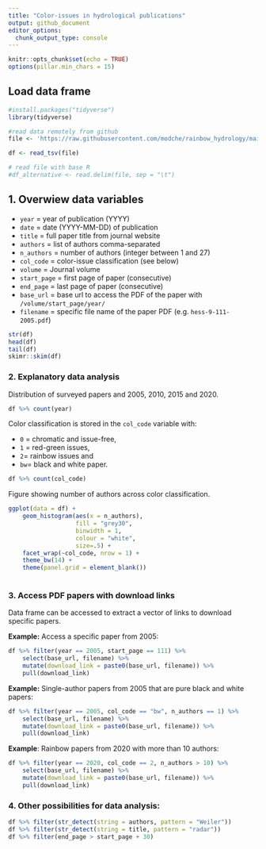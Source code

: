 ```yaml
---
title: "Color-issues in hydrological publications"
output: github_document
editor_options: 
  chunk_output_type: console
---
```


```r
knitr::opts_chunk$set(echo = TRUE)
options(pillar.min_chars = 15)
```

## Load data frame

```r
#install.packages("tidyverse")
library(tidyverse)
```

```r
#read data remotely from github
file <- 'https://raw.githubusercontent.com/modche/rainbow_hydrology/main/hess_papers_rainbow.txt'

df <- read_tsv(file)

# read file with base R
#df_alternative <- read.delim(file, sep = "\t")
```

## 1. Overwiew data variables

-   `year` = year of publication (YYYY)
-   `date` = date (YYYY-MM-DD) of publication
-   `title` = full paper title from journal website
-   `authors` = list of authors comma-separated
-   `n_authors` = number of authors (integer between 1 and 27)
-   `col_code` = color-issue classification (see below)
-   `volume` = Journal volume
-   `start_page` = first page of paper (consecutive)
-   `end_page` = last page of paper (consecutive)
-   `base_url` = base url to access the PDF of the paper with `/volume/start_page/year/`
-   `filename` = specific file name of the paper PDF (e.g. `hess-9-111-2005.pdf`)

```r
str(df)
head(df)
tail(df)
skimr::skim(df)
```

### 2. Explanatory data analysis

Distribution of surveyed papers and 2005, 2010, 2015 and 2020.

```r
df %>% count(year)
```

Color classification is stored in the `col_code` variable with:

-   `0` = chromatic and issue-free,
-   `1` = red-green issues,
-   `2`= rainbow issues and
-   `bw`= black and white paper.

```r
df %>% count(col_code)
```

Figure showing number of authors across color classification.

```r
ggplot(data = df) +
    geom_histogram(aes(x = n_authors), 
                   fill = "grey30", 
                   binwidth = 1, 
                   colour = "white",
                   size=.5) +
    facet_wrap(~col_code, nrow = 1) +
    theme_bw(14) +
    theme(panel.grid = element_blank())
    
```

### 3. Access PDF papers with download links

Data frame can be accessed to extract a vector of links to download specific papers.

**Example:** Access a specific paper from 2005:

```r
df %>% filter(year == 2005, start_page == 111) %>% 
    select(base_url, filename) %>% 
    mutate(download_link = paste0(base_url, filename)) %>% 
    pull(download_link)
```

**Example:** Single-author papers from 2005 that are pure black and white papers:

```r
df %>% filter(year == 2005, col_code == "bw", n_authors == 1) %>% 
    select(base_url, filename) %>% 
    mutate(download_link = paste0(base_url, filename)) %>% 
    pull(download_link)
```

**Example**: Rainbow papers from 2020 with more than 10 authors:

```r
df %>% filter(year == 2020, col_code == 2, n_authors > 10) %>% 
    select(base_url, filename) %>% 
    mutate(download_link = paste0(base_url, filename)) %>% 
    pull(download_link)
```

### 4. Other possibilities for data analysis:

```r
df %>% filter(str_detect(string = authors, pattern = "Weiler"))
df %>% filter(str_detect(string = title, pattern = "radar"))
df %>% filter(end_page > start_page + 30)
```
